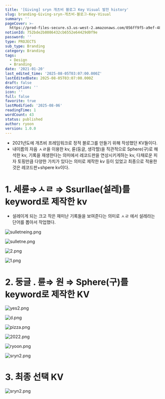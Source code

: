 ```yaml
---
title: '[Giving] sryn 개츠비 블로그 Key Visual 발전 history'
slug: branding-Giving-sryn-개츠비-블로그-Key-Visual
summary: ''
pageCover: >-
  https://prod-files-secure.s3.us-west-2.amazonaws.com/056ff9f5-a9ef-486f-8acb-9eef51d06a2d/2de2341a-8884-4f90-8244-5580f5d9adc4/sryn2.png?X-Amz-Algorithm=AWS4-HMAC-SHA256&X-Amz-Content-Sha256=UNSIGNED-PAYLOAD&X-Amz-Credential=ASIAZI2LB4666DJXNCDL%2F20250806%2Fus-west-2%2Fs3%2Faws4_request&X-Amz-Date=20250806T110204Z&X-Amz-Expires=3600&X-Amz-Security-Token=IQoJb3JpZ2luX2VjEDsaCXVzLXdlc3QtMiJHMEUCIQDnp0M9ZSWb7aLyq2SizShFAY%2BDbwTN44dY1oKO8u6pDgIgauGAlOU5dEbZ0Hy8HCbMI8WBS8TkLA9%2BJFWe2KMOT2gq%2FwMIdBAAGgw2Mzc0MjMxODM4MDUiDLb3Kn5J3VkXSkxOoircA1QbP%2BcbxCI67dWU5FnJdj%2B3sYr57WKcbEOlobF9FC8mtk6a8m4AmIUBjEUb0l57aLmIeMiO1mN%2FeGv3ISuH2Gx97cJ1LNVhZONHsXcJS%2Bk8g56ozVOzSZdZIQ9IXYyTiBCzCKlulXUylzqATnw6thMlv%2B4tqs%2FiRuYodZEWeY1NjhSfxuE%2Bd%2Bftjw2%2FGbGoHSgvcWnSnVC0gCFvJ3B8G0NQIPoX1pq25m%2Fs9wyIDKFDfITDszr3aNvIvQDn5vpD8GQKvb3l2n6j3qVh6RH%2BWepOmyk3u1VzPt279u%2B4jUMF%2Bhw4tO7BG0ScKLAM1ZvQjCovFAqdva94TaSun7rtMwfHNX6iCILxpXjWAaJ3QmttZwVppIlm%2BUiqB%2FQQ4K2aEHXHZQougPYZSywXgi6%2B9GIM0%2FjExGiG26S3o52iDCwZu1p3zzgS7dYSO0Rsjzaz0nv%2FPGw0Y81T0cXsChGZK1W5Pp5Lw88vF%2Fcp%2FS4L6Fq%2BL%2BhKgrRv6p74B61Z6ZTyWs1h7z13Y9QIov57EXTpCghJjPcQMlssoMWksWULX%2FcnwPUK5PqZyjNw92pfITGgT94FCb6TGLI176ND0fMa2vIqRA1L7jrCiZUvF9cuEIGVs3%2F1Z325r0QETOppMP%2FrzMQGOqUBNNv69GCMUJ%2B5gC3sij4%2BRS38GCSQQkeSErTGvfQ%2Fcrkr3YvoPPZcg5LvznKwuAcFU7eS64i6sivtPOK64zm%2FHJ2UFXlIwgP6YmynJBf%2F96pkMvLgdP%2FBuW5wMAMwErOqGrNyj34gBk8stObos1ANgwVkSy2072MEKCF4oa9fH%2FshC7EKkFj7hhp%2FM0Z%2FZGHV%2B%2BXkCyDl5vmVX2j%2FcbDAzcahO%2FUm&X-Amz-Signature=133525ed506ffe8d0236cc575f0c5ebff3ee2db156086251dc3ecee96e77aaba&X-Amz-SignedHeaders=host&x-amz-checksum-mode=ENABLED&x-id=GetObject
notionId: 752bde2b8086432cb6552e64429d0f9e
password: ''
type: PROJECTS
sub_type: Branding
category: Branding
tags:
  - Design
  - Branding
date: '2021-01-20'
last_edited_time: '2025-08-05T03:07:00.000Z'
lastEditedDate: 2025-08-05T03:07:00.000Z
draft: false
description: ''
icon: ''
full: false
favorite: true
lastModified: '2025-08-06'
readingTime: 1
wordCount: 43
status: published
author: ryoon
version: 1.0.0
---
```

- 2021년도에 개츠비 프레임워크로 정적 블로그를 만들기 위해 작성했던 KV들이다.
- 내이름의 자음 ㅅㄹ을 이용한 kv, 륜(둥글, 생각할)을 직관적으로 Sphere(구)로 해석한 kv, 기록을 재생한다는 의미에서 레코드판을 연상시키게하는 kv, 다채로운 피자 토핑만큼 다양한 가치가 있다는 의미로 제작한 kv 등이 있었고 최종으로 적용한 것은 레코드판+shpere kv이다.

# 1. 세륜⇒ㅅㄹ ⇒ Ssurllae(설레)를 keyword로 제작한 kv

- 설레이게 되는 크고 작은 재미난 기록들을 보여준다는 의미로 ㅅㄹ 에서 설레라는 단어를 뽑아서 작업했다.

![sulletneing.png](https://prod-files-secure.s3.us-west-2.amazonaws.com/056ff9f5-a9ef-486f-8acb-9eef51d06a2d/54f19bb3-29d3-4423-b2b4-d097722631d0/sulletneing.png?X-Amz-Algorithm=AWS4-HMAC-SHA256&X-Amz-Content-Sha256=UNSIGNED-PAYLOAD&X-Amz-Credential=ASIAZI2LB466WJHB6EEH%2F20250806%2Fus-west-2%2Fs3%2Faws4_request&X-Amz-Date=20250806T110420Z&X-Amz-Expires=3600&X-Amz-Security-Token=IQoJb3JpZ2luX2VjEDsaCXVzLXdlc3QtMiJHMEUCIEhZhv3hLq%2Fotfa6IVS8426L5wZP1n1xnbUnDKE6hjQlAiEAilvSzpKxi2THyA1%2BC72P%2F5ZfCvNlqk8PiDwxDK5UAC0q%2FwMIdBAAGgw2Mzc0MjMxODM4MDUiDCZg5G%2FNvZ4QqwNQRSrcA19%2FkimuCSqBw6k3e%2F9rHX%2BGEQ20VDc8Vbropjz02d6JoqZE5uW6DF4bFat31C3fL30gwlTLhSr6g%2FcIXAYxw%2FaKrkNzzNkOpvu1t2n7E19ll4Un%2BJ41Pw%2BiWT8Cp8VydaY15e8y4CUfaQ%2FuwL04Zu3DMJFvy91gg7w4GXok%2BRb738HfGzPdKlXv1jWJmnLjOOvhPEjRRJVMgnsxAXtEzkUVXYTEBY94E38wSnPOdhAoVQdIQwpCalD0bIpDj6sbmKR9zDF8LCQGfe0EGbqbRnpkazSdhFjIaPLBol2l0L1JIhWA0CtEy5suv9UIznj5rvk8%2B40wWrVl2bZmwoxav0g%2FTijtmgqPnAwRX6ACyMtbx2jCe0UJxu7gIfcuw11yt1zJmcUjm0uKq4RX6f%2BIrrPg2yvhkvLM%2F3u6WDcJoyZCudLpzsYF1CrrfFPgUcdr%2FcIndM%2Fz6VtAAfvDerrrHOf5NU6lvJ3XzeADggZmme%2B8dvB4LipW6VxotceKytVhSk3dH7hlaKsw75QrJHsA47dUNvhtIcnFkFiJeRdA3oAukFI5jc2PXcsUwh8Z9akB%2F%2FGzljrf3xR%2BIhwTTFHX7gJzKtUWvRAjHHfwa2N7Cfv1%2FemSYktFC7U7u7BpMN7rzMQGOqUBjsNSKouPcMFIa8Flr%2Bq6IxAjtNs2UyFE7vMWHELhecmn8QUJHPWidHnI5PoNutFPHSCTgtdiyl3QlqOQenY7xfq4yzkY9iEIE%2FVpzC16WVm4or6M5V8L%2FDq40II1C0f10S%2FcgvGDWQTWkJKtlRQOp9PSvWRZgMc8mKAF4MNPLxq7Wsdm7ReV%2FEti9bZN0oJ0WbCJY4k0pcNtCw%2BSX0n%2FjyKmr5Q%2B&X-Amz-Signature=be7e2344e88d93447ab6d98fff243a53d0bfcf394f5a44fe260644250b85ae25&X-Amz-SignedHeaders=host&x-amz-checksum-mode=ENABLED&x-id=GetObject)


![sulletne.png](https://prod-files-secure.s3.us-west-2.amazonaws.com/056ff9f5-a9ef-486f-8acb-9eef51d06a2d/6ae393fa-a1d1-4adc-aeef-22375b000e0b/sulletne.png?X-Amz-Algorithm=AWS4-HMAC-SHA256&X-Amz-Content-Sha256=UNSIGNED-PAYLOAD&X-Amz-Credential=ASIAZI2LB466WJHB6EEH%2F20250806%2Fus-west-2%2Fs3%2Faws4_request&X-Amz-Date=20250806T110420Z&X-Amz-Expires=3600&X-Amz-Security-Token=IQoJb3JpZ2luX2VjEDsaCXVzLXdlc3QtMiJHMEUCIEhZhv3hLq%2Fotfa6IVS8426L5wZP1n1xnbUnDKE6hjQlAiEAilvSzpKxi2THyA1%2BC72P%2F5ZfCvNlqk8PiDwxDK5UAC0q%2FwMIdBAAGgw2Mzc0MjMxODM4MDUiDCZg5G%2FNvZ4QqwNQRSrcA19%2FkimuCSqBw6k3e%2F9rHX%2BGEQ20VDc8Vbropjz02d6JoqZE5uW6DF4bFat31C3fL30gwlTLhSr6g%2FcIXAYxw%2FaKrkNzzNkOpvu1t2n7E19ll4Un%2BJ41Pw%2BiWT8Cp8VydaY15e8y4CUfaQ%2FuwL04Zu3DMJFvy91gg7w4GXok%2BRb738HfGzPdKlXv1jWJmnLjOOvhPEjRRJVMgnsxAXtEzkUVXYTEBY94E38wSnPOdhAoVQdIQwpCalD0bIpDj6sbmKR9zDF8LCQGfe0EGbqbRnpkazSdhFjIaPLBol2l0L1JIhWA0CtEy5suv9UIznj5rvk8%2B40wWrVl2bZmwoxav0g%2FTijtmgqPnAwRX6ACyMtbx2jCe0UJxu7gIfcuw11yt1zJmcUjm0uKq4RX6f%2BIrrPg2yvhkvLM%2F3u6WDcJoyZCudLpzsYF1CrrfFPgUcdr%2FcIndM%2Fz6VtAAfvDerrrHOf5NU6lvJ3XzeADggZmme%2B8dvB4LipW6VxotceKytVhSk3dH7hlaKsw75QrJHsA47dUNvhtIcnFkFiJeRdA3oAukFI5jc2PXcsUwh8Z9akB%2F%2FGzljrf3xR%2BIhwTTFHX7gJzKtUWvRAjHHfwa2N7Cfv1%2FemSYktFC7U7u7BpMN7rzMQGOqUBjsNSKouPcMFIa8Flr%2Bq6IxAjtNs2UyFE7vMWHELhecmn8QUJHPWidHnI5PoNutFPHSCTgtdiyl3QlqOQenY7xfq4yzkY9iEIE%2FVpzC16WVm4or6M5V8L%2FDq40II1C0f10S%2FcgvGDWQTWkJKtlRQOp9PSvWRZgMc8mKAF4MNPLxq7Wsdm7ReV%2FEti9bZN0oJ0WbCJY4k0pcNtCw%2BSX0n%2FjyKmr5Q%2B&X-Amz-Signature=516fb56aec958a98afd697b81a2e4bf8ab9190d5d00e2d1f34193bdbe35d3536&X-Amz-SignedHeaders=host&x-amz-checksum-mode=ENABLED&x-id=GetObject)


![2.png](https://prod-files-secure.s3.us-west-2.amazonaws.com/056ff9f5-a9ef-486f-8acb-9eef51d06a2d/ca16612a-adb9-43a6-a7d5-c0297246fdb4/2.png?X-Amz-Algorithm=AWS4-HMAC-SHA256&X-Amz-Content-Sha256=UNSIGNED-PAYLOAD&X-Amz-Credential=ASIAZI2LB466WJHB6EEH%2F20250806%2Fus-west-2%2Fs3%2Faws4_request&X-Amz-Date=20250806T110420Z&X-Amz-Expires=3600&X-Amz-Security-Token=IQoJb3JpZ2luX2VjEDsaCXVzLXdlc3QtMiJHMEUCIEhZhv3hLq%2Fotfa6IVS8426L5wZP1n1xnbUnDKE6hjQlAiEAilvSzpKxi2THyA1%2BC72P%2F5ZfCvNlqk8PiDwxDK5UAC0q%2FwMIdBAAGgw2Mzc0MjMxODM4MDUiDCZg5G%2FNvZ4QqwNQRSrcA19%2FkimuCSqBw6k3e%2F9rHX%2BGEQ20VDc8Vbropjz02d6JoqZE5uW6DF4bFat31C3fL30gwlTLhSr6g%2FcIXAYxw%2FaKrkNzzNkOpvu1t2n7E19ll4Un%2BJ41Pw%2BiWT8Cp8VydaY15e8y4CUfaQ%2FuwL04Zu3DMJFvy91gg7w4GXok%2BRb738HfGzPdKlXv1jWJmnLjOOvhPEjRRJVMgnsxAXtEzkUVXYTEBY94E38wSnPOdhAoVQdIQwpCalD0bIpDj6sbmKR9zDF8LCQGfe0EGbqbRnpkazSdhFjIaPLBol2l0L1JIhWA0CtEy5suv9UIznj5rvk8%2B40wWrVl2bZmwoxav0g%2FTijtmgqPnAwRX6ACyMtbx2jCe0UJxu7gIfcuw11yt1zJmcUjm0uKq4RX6f%2BIrrPg2yvhkvLM%2F3u6WDcJoyZCudLpzsYF1CrrfFPgUcdr%2FcIndM%2Fz6VtAAfvDerrrHOf5NU6lvJ3XzeADggZmme%2B8dvB4LipW6VxotceKytVhSk3dH7hlaKsw75QrJHsA47dUNvhtIcnFkFiJeRdA3oAukFI5jc2PXcsUwh8Z9akB%2F%2FGzljrf3xR%2BIhwTTFHX7gJzKtUWvRAjHHfwa2N7Cfv1%2FemSYktFC7U7u7BpMN7rzMQGOqUBjsNSKouPcMFIa8Flr%2Bq6IxAjtNs2UyFE7vMWHELhecmn8QUJHPWidHnI5PoNutFPHSCTgtdiyl3QlqOQenY7xfq4yzkY9iEIE%2FVpzC16WVm4or6M5V8L%2FDq40II1C0f10S%2FcgvGDWQTWkJKtlRQOp9PSvWRZgMc8mKAF4MNPLxq7Wsdm7ReV%2FEti9bZN0oJ0WbCJY4k0pcNtCw%2BSX0n%2FjyKmr5Q%2B&X-Amz-Signature=278d5f6f4c07d2ee770f32df0ece24685ffb9d20b57bd75c72c523e2348224da&X-Amz-SignedHeaders=host&x-amz-checksum-mode=ENABLED&x-id=GetObject)


![1.png](https://prod-files-secure.s3.us-west-2.amazonaws.com/056ff9f5-a9ef-486f-8acb-9eef51d06a2d/20fe8303-3370-4b07-a74a-45a8475404a6/1.png?X-Amz-Algorithm=AWS4-HMAC-SHA256&X-Amz-Content-Sha256=UNSIGNED-PAYLOAD&X-Amz-Credential=ASIAZI2LB466WJHB6EEH%2F20250806%2Fus-west-2%2Fs3%2Faws4_request&X-Amz-Date=20250806T110420Z&X-Amz-Expires=3600&X-Amz-Security-Token=IQoJb3JpZ2luX2VjEDsaCXVzLXdlc3QtMiJHMEUCIEhZhv3hLq%2Fotfa6IVS8426L5wZP1n1xnbUnDKE6hjQlAiEAilvSzpKxi2THyA1%2BC72P%2F5ZfCvNlqk8PiDwxDK5UAC0q%2FwMIdBAAGgw2Mzc0MjMxODM4MDUiDCZg5G%2FNvZ4QqwNQRSrcA19%2FkimuCSqBw6k3e%2F9rHX%2BGEQ20VDc8Vbropjz02d6JoqZE5uW6DF4bFat31C3fL30gwlTLhSr6g%2FcIXAYxw%2FaKrkNzzNkOpvu1t2n7E19ll4Un%2BJ41Pw%2BiWT8Cp8VydaY15e8y4CUfaQ%2FuwL04Zu3DMJFvy91gg7w4GXok%2BRb738HfGzPdKlXv1jWJmnLjOOvhPEjRRJVMgnsxAXtEzkUVXYTEBY94E38wSnPOdhAoVQdIQwpCalD0bIpDj6sbmKR9zDF8LCQGfe0EGbqbRnpkazSdhFjIaPLBol2l0L1JIhWA0CtEy5suv9UIznj5rvk8%2B40wWrVl2bZmwoxav0g%2FTijtmgqPnAwRX6ACyMtbx2jCe0UJxu7gIfcuw11yt1zJmcUjm0uKq4RX6f%2BIrrPg2yvhkvLM%2F3u6WDcJoyZCudLpzsYF1CrrfFPgUcdr%2FcIndM%2Fz6VtAAfvDerrrHOf5NU6lvJ3XzeADggZmme%2B8dvB4LipW6VxotceKytVhSk3dH7hlaKsw75QrJHsA47dUNvhtIcnFkFiJeRdA3oAukFI5jc2PXcsUwh8Z9akB%2F%2FGzljrf3xR%2BIhwTTFHX7gJzKtUWvRAjHHfwa2N7Cfv1%2FemSYktFC7U7u7BpMN7rzMQGOqUBjsNSKouPcMFIa8Flr%2Bq6IxAjtNs2UyFE7vMWHELhecmn8QUJHPWidHnI5PoNutFPHSCTgtdiyl3QlqOQenY7xfq4yzkY9iEIE%2FVpzC16WVm4or6M5V8L%2FDq40II1C0f10S%2FcgvGDWQTWkJKtlRQOp9PSvWRZgMc8mKAF4MNPLxq7Wsdm7ReV%2FEti9bZN0oJ0WbCJY4k0pcNtCw%2BSX0n%2FjyKmr5Q%2B&X-Amz-Signature=a56bc72ca1e0882d94207a12c7cdbaefcbac9f7fec668f1aa9682c35dc5f4a38&X-Amz-SignedHeaders=host&x-amz-checksum-mode=ENABLED&x-id=GetObject)


# 2. 둥글 . 륜⇒ 원 ⇒ Sphere(구)를 keyword로 제작한 KV


![yes2.png](https://prod-files-secure.s3.us-west-2.amazonaws.com/056ff9f5-a9ef-486f-8acb-9eef51d06a2d/903e6f42-bd62-40ae-b39c-4c2d477aabdc/yes2.png?X-Amz-Algorithm=AWS4-HMAC-SHA256&X-Amz-Content-Sha256=UNSIGNED-PAYLOAD&X-Amz-Credential=ASIAZI2LB466WJHB6EEH%2F20250806%2Fus-west-2%2Fs3%2Faws4_request&X-Amz-Date=20250806T110420Z&X-Amz-Expires=3600&X-Amz-Security-Token=IQoJb3JpZ2luX2VjEDsaCXVzLXdlc3QtMiJHMEUCIEhZhv3hLq%2Fotfa6IVS8426L5wZP1n1xnbUnDKE6hjQlAiEAilvSzpKxi2THyA1%2BC72P%2F5ZfCvNlqk8PiDwxDK5UAC0q%2FwMIdBAAGgw2Mzc0MjMxODM4MDUiDCZg5G%2FNvZ4QqwNQRSrcA19%2FkimuCSqBw6k3e%2F9rHX%2BGEQ20VDc8Vbropjz02d6JoqZE5uW6DF4bFat31C3fL30gwlTLhSr6g%2FcIXAYxw%2FaKrkNzzNkOpvu1t2n7E19ll4Un%2BJ41Pw%2BiWT8Cp8VydaY15e8y4CUfaQ%2FuwL04Zu3DMJFvy91gg7w4GXok%2BRb738HfGzPdKlXv1jWJmnLjOOvhPEjRRJVMgnsxAXtEzkUVXYTEBY94E38wSnPOdhAoVQdIQwpCalD0bIpDj6sbmKR9zDF8LCQGfe0EGbqbRnpkazSdhFjIaPLBol2l0L1JIhWA0CtEy5suv9UIznj5rvk8%2B40wWrVl2bZmwoxav0g%2FTijtmgqPnAwRX6ACyMtbx2jCe0UJxu7gIfcuw11yt1zJmcUjm0uKq4RX6f%2BIrrPg2yvhkvLM%2F3u6WDcJoyZCudLpzsYF1CrrfFPgUcdr%2FcIndM%2Fz6VtAAfvDerrrHOf5NU6lvJ3XzeADggZmme%2B8dvB4LipW6VxotceKytVhSk3dH7hlaKsw75QrJHsA47dUNvhtIcnFkFiJeRdA3oAukFI5jc2PXcsUwh8Z9akB%2F%2FGzljrf3xR%2BIhwTTFHX7gJzKtUWvRAjHHfwa2N7Cfv1%2FemSYktFC7U7u7BpMN7rzMQGOqUBjsNSKouPcMFIa8Flr%2Bq6IxAjtNs2UyFE7vMWHELhecmn8QUJHPWidHnI5PoNutFPHSCTgtdiyl3QlqOQenY7xfq4yzkY9iEIE%2FVpzC16WVm4or6M5V8L%2FDq40II1C0f10S%2FcgvGDWQTWkJKtlRQOp9PSvWRZgMc8mKAF4MNPLxq7Wsdm7ReV%2FEti9bZN0oJ0WbCJY4k0pcNtCw%2BSX0n%2FjyKmr5Q%2B&X-Amz-Signature=ffb72c863444b18fac701d191b9cc43748ce1717c49b94ef99e8eb13d431fa4a&X-Amz-SignedHeaders=host&x-amz-checksum-mode=ENABLED&x-id=GetObject)


![d.png](https://prod-files-secure.s3.us-west-2.amazonaws.com/056ff9f5-a9ef-486f-8acb-9eef51d06a2d/664d43c6-7e3f-4618-a62c-10065c1c9dc2/d.png?X-Amz-Algorithm=AWS4-HMAC-SHA256&X-Amz-Content-Sha256=UNSIGNED-PAYLOAD&X-Amz-Credential=ASIAZI2LB466WJHB6EEH%2F20250806%2Fus-west-2%2Fs3%2Faws4_request&X-Amz-Date=20250806T110420Z&X-Amz-Expires=3600&X-Amz-Security-Token=IQoJb3JpZ2luX2VjEDsaCXVzLXdlc3QtMiJHMEUCIEhZhv3hLq%2Fotfa6IVS8426L5wZP1n1xnbUnDKE6hjQlAiEAilvSzpKxi2THyA1%2BC72P%2F5ZfCvNlqk8PiDwxDK5UAC0q%2FwMIdBAAGgw2Mzc0MjMxODM4MDUiDCZg5G%2FNvZ4QqwNQRSrcA19%2FkimuCSqBw6k3e%2F9rHX%2BGEQ20VDc8Vbropjz02d6JoqZE5uW6DF4bFat31C3fL30gwlTLhSr6g%2FcIXAYxw%2FaKrkNzzNkOpvu1t2n7E19ll4Un%2BJ41Pw%2BiWT8Cp8VydaY15e8y4CUfaQ%2FuwL04Zu3DMJFvy91gg7w4GXok%2BRb738HfGzPdKlXv1jWJmnLjOOvhPEjRRJVMgnsxAXtEzkUVXYTEBY94E38wSnPOdhAoVQdIQwpCalD0bIpDj6sbmKR9zDF8LCQGfe0EGbqbRnpkazSdhFjIaPLBol2l0L1JIhWA0CtEy5suv9UIznj5rvk8%2B40wWrVl2bZmwoxav0g%2FTijtmgqPnAwRX6ACyMtbx2jCe0UJxu7gIfcuw11yt1zJmcUjm0uKq4RX6f%2BIrrPg2yvhkvLM%2F3u6WDcJoyZCudLpzsYF1CrrfFPgUcdr%2FcIndM%2Fz6VtAAfvDerrrHOf5NU6lvJ3XzeADggZmme%2B8dvB4LipW6VxotceKytVhSk3dH7hlaKsw75QrJHsA47dUNvhtIcnFkFiJeRdA3oAukFI5jc2PXcsUwh8Z9akB%2F%2FGzljrf3xR%2BIhwTTFHX7gJzKtUWvRAjHHfwa2N7Cfv1%2FemSYktFC7U7u7BpMN7rzMQGOqUBjsNSKouPcMFIa8Flr%2Bq6IxAjtNs2UyFE7vMWHELhecmn8QUJHPWidHnI5PoNutFPHSCTgtdiyl3QlqOQenY7xfq4yzkY9iEIE%2FVpzC16WVm4or6M5V8L%2FDq40II1C0f10S%2FcgvGDWQTWkJKtlRQOp9PSvWRZgMc8mKAF4MNPLxq7Wsdm7ReV%2FEti9bZN0oJ0WbCJY4k0pcNtCw%2BSX0n%2FjyKmr5Q%2B&X-Amz-Signature=a79e11abe715d790adbdef5904fc9e784edae8b11755251dad3345425394f432&X-Amz-SignedHeaders=host&x-amz-checksum-mode=ENABLED&x-id=GetObject)


![pizza.png](https://prod-files-secure.s3.us-west-2.amazonaws.com/056ff9f5-a9ef-486f-8acb-9eef51d06a2d/a744d351-465e-4a19-84d4-5f76df1ae0f7/pizza.png?X-Amz-Algorithm=AWS4-HMAC-SHA256&X-Amz-Content-Sha256=UNSIGNED-PAYLOAD&X-Amz-Credential=ASIAZI2LB466WJHB6EEH%2F20250806%2Fus-west-2%2Fs3%2Faws4_request&X-Amz-Date=20250806T110420Z&X-Amz-Expires=3600&X-Amz-Security-Token=IQoJb3JpZ2luX2VjEDsaCXVzLXdlc3QtMiJHMEUCIEhZhv3hLq%2Fotfa6IVS8426L5wZP1n1xnbUnDKE6hjQlAiEAilvSzpKxi2THyA1%2BC72P%2F5ZfCvNlqk8PiDwxDK5UAC0q%2FwMIdBAAGgw2Mzc0MjMxODM4MDUiDCZg5G%2FNvZ4QqwNQRSrcA19%2FkimuCSqBw6k3e%2F9rHX%2BGEQ20VDc8Vbropjz02d6JoqZE5uW6DF4bFat31C3fL30gwlTLhSr6g%2FcIXAYxw%2FaKrkNzzNkOpvu1t2n7E19ll4Un%2BJ41Pw%2BiWT8Cp8VydaY15e8y4CUfaQ%2FuwL04Zu3DMJFvy91gg7w4GXok%2BRb738HfGzPdKlXv1jWJmnLjOOvhPEjRRJVMgnsxAXtEzkUVXYTEBY94E38wSnPOdhAoVQdIQwpCalD0bIpDj6sbmKR9zDF8LCQGfe0EGbqbRnpkazSdhFjIaPLBol2l0L1JIhWA0CtEy5suv9UIznj5rvk8%2B40wWrVl2bZmwoxav0g%2FTijtmgqPnAwRX6ACyMtbx2jCe0UJxu7gIfcuw11yt1zJmcUjm0uKq4RX6f%2BIrrPg2yvhkvLM%2F3u6WDcJoyZCudLpzsYF1CrrfFPgUcdr%2FcIndM%2Fz6VtAAfvDerrrHOf5NU6lvJ3XzeADggZmme%2B8dvB4LipW6VxotceKytVhSk3dH7hlaKsw75QrJHsA47dUNvhtIcnFkFiJeRdA3oAukFI5jc2PXcsUwh8Z9akB%2F%2FGzljrf3xR%2BIhwTTFHX7gJzKtUWvRAjHHfwa2N7Cfv1%2FemSYktFC7U7u7BpMN7rzMQGOqUBjsNSKouPcMFIa8Flr%2Bq6IxAjtNs2UyFE7vMWHELhecmn8QUJHPWidHnI5PoNutFPHSCTgtdiyl3QlqOQenY7xfq4yzkY9iEIE%2FVpzC16WVm4or6M5V8L%2FDq40II1C0f10S%2FcgvGDWQTWkJKtlRQOp9PSvWRZgMc8mKAF4MNPLxq7Wsdm7ReV%2FEti9bZN0oJ0WbCJY4k0pcNtCw%2BSX0n%2FjyKmr5Q%2B&X-Amz-Signature=9cf9f8cb700d7b145b118b850af03f682d96a4af2a060db3d7c869b61a7b88fc&X-Amz-SignedHeaders=host&x-amz-checksum-mode=ENABLED&x-id=GetObject)


![2022.png](https://prod-files-secure.s3.us-west-2.amazonaws.com/056ff9f5-a9ef-486f-8acb-9eef51d06a2d/24aa679c-11dc-4f06-bc29-c98ca7a57c53/2022.png?X-Amz-Algorithm=AWS4-HMAC-SHA256&X-Amz-Content-Sha256=UNSIGNED-PAYLOAD&X-Amz-Credential=ASIAZI2LB466WJHB6EEH%2F20250806%2Fus-west-2%2Fs3%2Faws4_request&X-Amz-Date=20250806T110420Z&X-Amz-Expires=3600&X-Amz-Security-Token=IQoJb3JpZ2luX2VjEDsaCXVzLXdlc3QtMiJHMEUCIEhZhv3hLq%2Fotfa6IVS8426L5wZP1n1xnbUnDKE6hjQlAiEAilvSzpKxi2THyA1%2BC72P%2F5ZfCvNlqk8PiDwxDK5UAC0q%2FwMIdBAAGgw2Mzc0MjMxODM4MDUiDCZg5G%2FNvZ4QqwNQRSrcA19%2FkimuCSqBw6k3e%2F9rHX%2BGEQ20VDc8Vbropjz02d6JoqZE5uW6DF4bFat31C3fL30gwlTLhSr6g%2FcIXAYxw%2FaKrkNzzNkOpvu1t2n7E19ll4Un%2BJ41Pw%2BiWT8Cp8VydaY15e8y4CUfaQ%2FuwL04Zu3DMJFvy91gg7w4GXok%2BRb738HfGzPdKlXv1jWJmnLjOOvhPEjRRJVMgnsxAXtEzkUVXYTEBY94E38wSnPOdhAoVQdIQwpCalD0bIpDj6sbmKR9zDF8LCQGfe0EGbqbRnpkazSdhFjIaPLBol2l0L1JIhWA0CtEy5suv9UIznj5rvk8%2B40wWrVl2bZmwoxav0g%2FTijtmgqPnAwRX6ACyMtbx2jCe0UJxu7gIfcuw11yt1zJmcUjm0uKq4RX6f%2BIrrPg2yvhkvLM%2F3u6WDcJoyZCudLpzsYF1CrrfFPgUcdr%2FcIndM%2Fz6VtAAfvDerrrHOf5NU6lvJ3XzeADggZmme%2B8dvB4LipW6VxotceKytVhSk3dH7hlaKsw75QrJHsA47dUNvhtIcnFkFiJeRdA3oAukFI5jc2PXcsUwh8Z9akB%2F%2FGzljrf3xR%2BIhwTTFHX7gJzKtUWvRAjHHfwa2N7Cfv1%2FemSYktFC7U7u7BpMN7rzMQGOqUBjsNSKouPcMFIa8Flr%2Bq6IxAjtNs2UyFE7vMWHELhecmn8QUJHPWidHnI5PoNutFPHSCTgtdiyl3QlqOQenY7xfq4yzkY9iEIE%2FVpzC16WVm4or6M5V8L%2FDq40II1C0f10S%2FcgvGDWQTWkJKtlRQOp9PSvWRZgMc8mKAF4MNPLxq7Wsdm7ReV%2FEti9bZN0oJ0WbCJY4k0pcNtCw%2BSX0n%2FjyKmr5Q%2B&X-Amz-Signature=47bbee17ea7f0879f4a4f2ecfa94f0edebb3e86b2b8185e24b59dd8a8867d3e4&X-Amz-SignedHeaders=host&x-amz-checksum-mode=ENABLED&x-id=GetObject)


![ryoon.png](https://prod-files-secure.s3.us-west-2.amazonaws.com/056ff9f5-a9ef-486f-8acb-9eef51d06a2d/922a72c9-1de9-4be5-832a-ec8bb6c60537/ryoon.png?X-Amz-Algorithm=AWS4-HMAC-SHA256&X-Amz-Content-Sha256=UNSIGNED-PAYLOAD&X-Amz-Credential=ASIAZI2LB466WJHB6EEH%2F20250806%2Fus-west-2%2Fs3%2Faws4_request&X-Amz-Date=20250806T110420Z&X-Amz-Expires=3600&X-Amz-Security-Token=IQoJb3JpZ2luX2VjEDsaCXVzLXdlc3QtMiJHMEUCIEhZhv3hLq%2Fotfa6IVS8426L5wZP1n1xnbUnDKE6hjQlAiEAilvSzpKxi2THyA1%2BC72P%2F5ZfCvNlqk8PiDwxDK5UAC0q%2FwMIdBAAGgw2Mzc0MjMxODM4MDUiDCZg5G%2FNvZ4QqwNQRSrcA19%2FkimuCSqBw6k3e%2F9rHX%2BGEQ20VDc8Vbropjz02d6JoqZE5uW6DF4bFat31C3fL30gwlTLhSr6g%2FcIXAYxw%2FaKrkNzzNkOpvu1t2n7E19ll4Un%2BJ41Pw%2BiWT8Cp8VydaY15e8y4CUfaQ%2FuwL04Zu3DMJFvy91gg7w4GXok%2BRb738HfGzPdKlXv1jWJmnLjOOvhPEjRRJVMgnsxAXtEzkUVXYTEBY94E38wSnPOdhAoVQdIQwpCalD0bIpDj6sbmKR9zDF8LCQGfe0EGbqbRnpkazSdhFjIaPLBol2l0L1JIhWA0CtEy5suv9UIznj5rvk8%2B40wWrVl2bZmwoxav0g%2FTijtmgqPnAwRX6ACyMtbx2jCe0UJxu7gIfcuw11yt1zJmcUjm0uKq4RX6f%2BIrrPg2yvhkvLM%2F3u6WDcJoyZCudLpzsYF1CrrfFPgUcdr%2FcIndM%2Fz6VtAAfvDerrrHOf5NU6lvJ3XzeADggZmme%2B8dvB4LipW6VxotceKytVhSk3dH7hlaKsw75QrJHsA47dUNvhtIcnFkFiJeRdA3oAukFI5jc2PXcsUwh8Z9akB%2F%2FGzljrf3xR%2BIhwTTFHX7gJzKtUWvRAjHHfwa2N7Cfv1%2FemSYktFC7U7u7BpMN7rzMQGOqUBjsNSKouPcMFIa8Flr%2Bq6IxAjtNs2UyFE7vMWHELhecmn8QUJHPWidHnI5PoNutFPHSCTgtdiyl3QlqOQenY7xfq4yzkY9iEIE%2FVpzC16WVm4or6M5V8L%2FDq40II1C0f10S%2FcgvGDWQTWkJKtlRQOp9PSvWRZgMc8mKAF4MNPLxq7Wsdm7ReV%2FEti9bZN0oJ0WbCJY4k0pcNtCw%2BSX0n%2FjyKmr5Q%2B&X-Amz-Signature=f0fbef5cb368165328186696b7aa7e9ab108de08e390b0101f928038f250e38e&X-Amz-SignedHeaders=host&x-amz-checksum-mode=ENABLED&x-id=GetObject)


![sryn2.png](https://prod-files-secure.s3.us-west-2.amazonaws.com/056ff9f5-a9ef-486f-8acb-9eef51d06a2d/2ab6ed01-6d43-4cf7-9a4a-ef1ca0a013c0/sryn2.png?X-Amz-Algorithm=AWS4-HMAC-SHA256&X-Amz-Content-Sha256=UNSIGNED-PAYLOAD&X-Amz-Credential=ASIAZI2LB466WJHB6EEH%2F20250806%2Fus-west-2%2Fs3%2Faws4_request&X-Amz-Date=20250806T110420Z&X-Amz-Expires=3600&X-Amz-Security-Token=IQoJb3JpZ2luX2VjEDsaCXVzLXdlc3QtMiJHMEUCIEhZhv3hLq%2Fotfa6IVS8426L5wZP1n1xnbUnDKE6hjQlAiEAilvSzpKxi2THyA1%2BC72P%2F5ZfCvNlqk8PiDwxDK5UAC0q%2FwMIdBAAGgw2Mzc0MjMxODM4MDUiDCZg5G%2FNvZ4QqwNQRSrcA19%2FkimuCSqBw6k3e%2F9rHX%2BGEQ20VDc8Vbropjz02d6JoqZE5uW6DF4bFat31C3fL30gwlTLhSr6g%2FcIXAYxw%2FaKrkNzzNkOpvu1t2n7E19ll4Un%2BJ41Pw%2BiWT8Cp8VydaY15e8y4CUfaQ%2FuwL04Zu3DMJFvy91gg7w4GXok%2BRb738HfGzPdKlXv1jWJmnLjOOvhPEjRRJVMgnsxAXtEzkUVXYTEBY94E38wSnPOdhAoVQdIQwpCalD0bIpDj6sbmKR9zDF8LCQGfe0EGbqbRnpkazSdhFjIaPLBol2l0L1JIhWA0CtEy5suv9UIznj5rvk8%2B40wWrVl2bZmwoxav0g%2FTijtmgqPnAwRX6ACyMtbx2jCe0UJxu7gIfcuw11yt1zJmcUjm0uKq4RX6f%2BIrrPg2yvhkvLM%2F3u6WDcJoyZCudLpzsYF1CrrfFPgUcdr%2FcIndM%2Fz6VtAAfvDerrrHOf5NU6lvJ3XzeADggZmme%2B8dvB4LipW6VxotceKytVhSk3dH7hlaKsw75QrJHsA47dUNvhtIcnFkFiJeRdA3oAukFI5jc2PXcsUwh8Z9akB%2F%2FGzljrf3xR%2BIhwTTFHX7gJzKtUWvRAjHHfwa2N7Cfv1%2FemSYktFC7U7u7BpMN7rzMQGOqUBjsNSKouPcMFIa8Flr%2Bq6IxAjtNs2UyFE7vMWHELhecmn8QUJHPWidHnI5PoNutFPHSCTgtdiyl3QlqOQenY7xfq4yzkY9iEIE%2FVpzC16WVm4or6M5V8L%2FDq40II1C0f10S%2FcgvGDWQTWkJKtlRQOp9PSvWRZgMc8mKAF4MNPLxq7Wsdm7ReV%2FEti9bZN0oJ0WbCJY4k0pcNtCw%2BSX0n%2FjyKmr5Q%2B&X-Amz-Signature=435f9b92d5106e3090ff80f00bfd32cd61d1117769af0dff8b99d35b3790cc88&X-Amz-SignedHeaders=host&x-amz-checksum-mode=ENABLED&x-id=GetObject)


# 3. 최종 선택 KV


![sryn2.png](https://prod-files-secure.s3.us-west-2.amazonaws.com/056ff9f5-a9ef-486f-8acb-9eef51d06a2d/2ab6ed01-6d43-4cf7-9a4a-ef1ca0a013c0/sryn2.png?X-Amz-Algorithm=AWS4-HMAC-SHA256&X-Amz-Content-Sha256=UNSIGNED-PAYLOAD&X-Amz-Credential=ASIAZI2LB466WJHB6EEH%2F20250806%2Fus-west-2%2Fs3%2Faws4_request&X-Amz-Date=20250806T110420Z&X-Amz-Expires=3600&X-Amz-Security-Token=IQoJb3JpZ2luX2VjEDsaCXVzLXdlc3QtMiJHMEUCIEhZhv3hLq%2Fotfa6IVS8426L5wZP1n1xnbUnDKE6hjQlAiEAilvSzpKxi2THyA1%2BC72P%2F5ZfCvNlqk8PiDwxDK5UAC0q%2FwMIdBAAGgw2Mzc0MjMxODM4MDUiDCZg5G%2FNvZ4QqwNQRSrcA19%2FkimuCSqBw6k3e%2F9rHX%2BGEQ20VDc8Vbropjz02d6JoqZE5uW6DF4bFat31C3fL30gwlTLhSr6g%2FcIXAYxw%2FaKrkNzzNkOpvu1t2n7E19ll4Un%2BJ41Pw%2BiWT8Cp8VydaY15e8y4CUfaQ%2FuwL04Zu3DMJFvy91gg7w4GXok%2BRb738HfGzPdKlXv1jWJmnLjOOvhPEjRRJVMgnsxAXtEzkUVXYTEBY94E38wSnPOdhAoVQdIQwpCalD0bIpDj6sbmKR9zDF8LCQGfe0EGbqbRnpkazSdhFjIaPLBol2l0L1JIhWA0CtEy5suv9UIznj5rvk8%2B40wWrVl2bZmwoxav0g%2FTijtmgqPnAwRX6ACyMtbx2jCe0UJxu7gIfcuw11yt1zJmcUjm0uKq4RX6f%2BIrrPg2yvhkvLM%2F3u6WDcJoyZCudLpzsYF1CrrfFPgUcdr%2FcIndM%2Fz6VtAAfvDerrrHOf5NU6lvJ3XzeADggZmme%2B8dvB4LipW6VxotceKytVhSk3dH7hlaKsw75QrJHsA47dUNvhtIcnFkFiJeRdA3oAukFI5jc2PXcsUwh8Z9akB%2F%2FGzljrf3xR%2BIhwTTFHX7gJzKtUWvRAjHHfwa2N7Cfv1%2FemSYktFC7U7u7BpMN7rzMQGOqUBjsNSKouPcMFIa8Flr%2Bq6IxAjtNs2UyFE7vMWHELhecmn8QUJHPWidHnI5PoNutFPHSCTgtdiyl3QlqOQenY7xfq4yzkY9iEIE%2FVpzC16WVm4or6M5V8L%2FDq40II1C0f10S%2FcgvGDWQTWkJKtlRQOp9PSvWRZgMc8mKAF4MNPLxq7Wsdm7ReV%2FEti9bZN0oJ0WbCJY4k0pcNtCw%2BSX0n%2FjyKmr5Q%2B&X-Amz-Signature=435f9b92d5106e3090ff80f00bfd32cd61d1117769af0dff8b99d35b3790cc88&X-Amz-SignedHeaders=host&x-amz-checksum-mode=ENABLED&x-id=GetObject)

